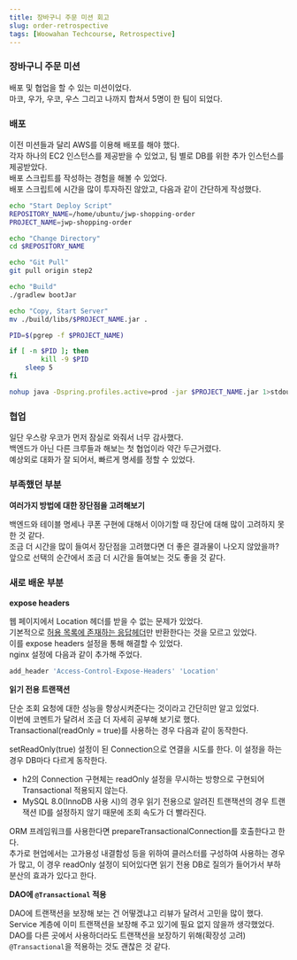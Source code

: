 ```yaml
---
title: 장바구니 주문 미션 회고
slug: order-retrospective
tags: [Woowahan Techcourse, Retrospective]
---
```


### 장바구니 주문 미션

배포 및 협업을 할 수 있는 미션이었다.  
마코, 우가, 우코, 우스 그리고 나까지 합쳐서 5명이 한 팀이 되었다.  

### 배포

이전 미션들과 달리 AWS를 이용해 배포를 해야 했다.  
각자 하나의 EC2 인스턴스를 제공받을 수 있었고, 팀 별로 DB를 위한 추가 인스턴스를 제공받았다.  
배포 스크립트를 작성하는 경험을 해볼 수 있었다.  
배포 스크립트에 시간을 많이 투자하진 않았고, 다음과 같이 간단하게 작성했다.

```bash
echo "Start Deploy Script"
REPOSITORY_NAME=/home/ubuntu/jwp-shopping-order
PROJECT_NAME=jwp-shopping-order

echo "Change Directory"
cd $REPOSITORY_NAME

echo "Git Pull"
git pull origin step2

echo "Build"
./gradlew bootJar

echo "Copy, Start Server"
mv ./build/libs/$PROJECT_NAME.jar .

PID=$(pgrep -f $PROJECT_NAME)

if [ -n $PID ]; then
        kill -9 $PID
	sleep 5
fi

nohup java -Dspring.profiles.active=prod -jar $PROJECT_NAME.jar 1>stdout.txt 2>err.txt &
```

### 협업

일단 우스랑 우코가 먼저 잠실로 와줘서 너무 감사했다.  
백엔드가 아닌 다른 크루들과 해보는 첫 협업이라 약간 두근거렸다.  
예상외로 대화가 잘 되어서, 빠르게 명세를 정할 수 있었다.  

### 부족했던 부분

**여러가지 방법에 대한 장단점을 고려해보기**

백엔드와 테이블 명세나 쿠폰 구현에 대해서 이야기할 때 장단에 대해 많이 고려하지 못한 것 같다.  
조금 더 시간을 많이 들여서 장단점을 고려했다면 더 좋은 결과물이 나오지 않았을까?  
앞으로 선택의 순간에서 조금 더 시간을 들여보는 것도 좋을 것 같다.  

### 새로 배운 부분

**expose headers**

웹 페이지에서 Location 헤더를 받을 수 없는 문제가 있었다.  
기본적으로 [허용 목록에 존재하는 응답헤더](https://developer.mozilla.org/en-US/docs/Glossary/CORS-safelisted_response_header)만 반환한다는 것을 모르고 있었다.  
이를 expose headers 설정을 통해 해결할 수 있었다.  
nginx 설정에 다음과 같이 추가해 주었다.  

```bash
add_header 'Access-Control-Expose-Headers' 'Location'
```

**읽기 전용 트랜잭션**  

단순 조회 요청에 대한 성능을 향상시켜준다는 것이라고 간단히만 알고 있었다.  
이번에 코멘트가 달려서 조금 더 자세히 공부해 보기로 했다.  
Transactional(readOnly = true)를 사용하는 경우 다음과 같이 동작한다.

setReadOnly(true) 설정이 된 Connection으로 연결을 시도를 한다. 이 설정을 하는 경우 DB마다 다르게 동작한다.
- h2의 Connection 구현체는 readOnly 설정을 무시하는 방향으로 구현되어 Transactional 적용되지 않는다.  
- MySQL 8.0(InnoDB 사용 시)의 경우 읽기 전용으로 알려진 트랜잭션의 경우 트랜잭션 ID를 설정하지 않기 때문에 조회 속도가 더 빨라진다.

ORM 프레임워크를 사용한다면 prepareTransactionalConnection를 호출한다고 한다.  
추가로 현업에서는 고가용성 내결함성 등을 위하여 클러스터를 구성하여 사용하는 경우가 많고, 이 경우 readOnly 설정이 되어있다면 읽기 전용 DB로 질의가 들어가서 부하 분산의 효과가 있다고 한다.  

**DAO에 `@Transactional` 적용**  

DAO에 트랜잭션을 보장해 보는 건 어떻겠냐고 리뷰가 달려서 고민을 많이 했다.  
Service 계층에 이미 트랜잭션을 보장해 주고 있기에 필요 없지 않을까 생각했었다.  
DAO를 다른 곳에서 사용하더라도 트랜잭션을 보장하기 위해(확장성 고려) `@Transactional`을 적용하는 것도 괜찮은 것 같다.  
